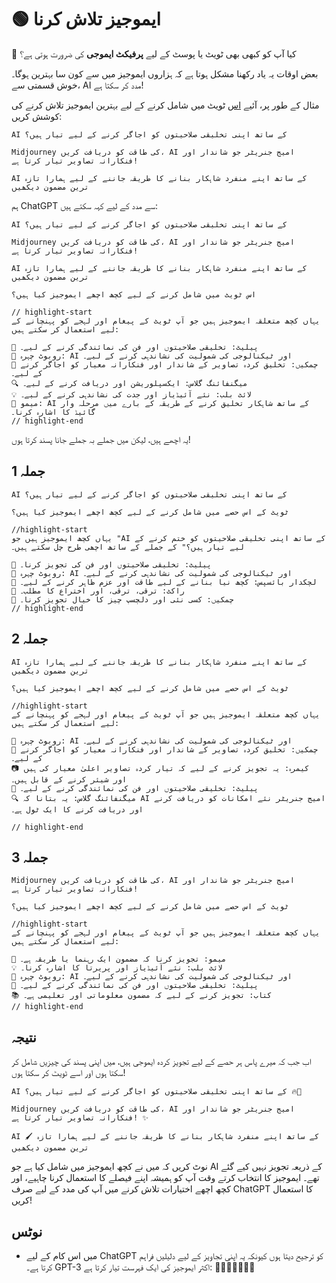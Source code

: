 
# 🟢 ایموجیز تلاش کرنا

🤔 کیا آپ کو کبھی بھی ٹویٹ یا پوسٹ کے لیے **پرفیکٹ ایموجی** کی ضرورت ہوتی ہے؟

بعض اوقات یہ یاد رکھنا مشکل ہوتا ہے کہ ہزاروں ایموجیز میں سے کون سا بہترین ہوگا۔ خوش قسمتی سے، AI مدد کر سکتا ہے!

مثال کے طور پر، آئیے [اس](https://twitter.com/learnprompting/status/1631786358330085382) ٹویٹ میں شامل کرنے کے لیے بہترین ایموجیز تلاش کرنے کی کوشش کریں:

```text
AI کے ساتھ اپنی تخلیقی صلاحیتوں کو اجاگر کرنے کے لیے تیار ہیں؟

Midjourney کی طاقت کو دریافت کریں، AI امیج جنریٹر جو شاندار اور فنکارانہ تصاویر تیار کرتا ہے!

AI کے ساتھ اپنے منفرد شاہکار بنانے کا طریقہ جاننے کے لیے ہمارا تازہ ترین مضمون دیکھیں
```

ہم ChatGPT سے مدد کے لیے کہہ سکتے ہیں:

```text
AI کے ساتھ اپنی تخلیقی صلاحیتوں کو اجاگر کرنے کے لیے تیار ہیں؟

Midjourney کی طاقت کو دریافت کریں، AI امیج جنریٹر جو شاندار اور فنکارانہ تصاویر تیار کرتا ہے!

AI کے ساتھ اپنے منفرد شاہکار بنانے کا طریقہ جاننے کے لیے ہمارا تازہ ترین مضمون دیکھیں

اس ٹویٹ میں شامل کرنے کے لیے کچھ اچھے ایموجیز کیا ہیں؟

// highlight-start
یہاں کچھ متعلقہ ایموجیز ہیں جو آپ ٹویٹ کے پیغام اور لہجے کو پہنچانے کے لیے استعمال کر سکتے ہیں:

🎨 پیلیٹ: تخلیقی صلاحیتوں اور فن کی نمائندگی کرنے کے لیے۔
🤖 روبوٹ چہرہ: AI اور ٹیکنالوجی کی شمولیت کی نشاندہی کرنے کے لیے۔
🌟 چمکیں: تخلیق کردہ تصاویر کے شاندار اور فنکارانہ معیار کو اجاگر کرنے کے لیے۔
🔍 میگنفائنگ گلاس: ایکسپلوریشن اور دریافت کرنے کے لیے۔
💡 لائٹ بلب: نئے آئیڈیاز اور جدت کی نشاندہی کرنے کے لیے۔
📝 میمو: AI کے ساتھ شاہکار تخلیق کرنے کے طریقہ کے بارے میں مرحلہ وار گائیڈ کا اشارہ کرنا۔
// highlight-end
```

یہ اچھے ہیں، لیکن میں جملے بہ جملے جانا پسند کرتا ہوں!

## جملہ 1

```text
AI کے ساتھ اپنی تخلیقی صلاحیتوں کو اجاگر کرنے کے لیے تیار ہیں؟

ٹویٹ کے اس حصے میں شامل کرنے کے لیے کچھ اچھے ایموجیز کیا ہیں؟

//highlight-start
یہاں کچھ ایموجیز ہیں جو "AI کے ساتھ اپنی تخلیقی صلاحیتوں کو ختم کرنے کے لیے تیار ہیں؟" کے جملے کے ساتھ اچھی طرح چل سکتے ہیں۔

🎨 پیلیٹ: تخلیقی صلاحیتوں اور فن کی تجویز کرنا۔
🤖 روبوٹ چہرہ: AI اور ٹیکنالوجی کی شمولیت کی نشاندہی کرنے کے لیے۔
💪 لچکدار بائسپس: کچھ نیا بنانے کے لیے طاقت اور عزم ظاہر کرنے کے لیے۔
🚀 راکٹ: ترقی، ترقی، اور اختراع کا مطلب۔
🌟 چمکیں: کسی نئی اور دلچسپ چیز کا خیال تجویز کرنا۔
// highlight-end
```

## جملہ 2

```text
AI کے ساتھ اپنے منفرد شاہکار بنانے کا طریقہ جاننے کے لیے ہمارا تازہ ترین مضمون دیکھیں

ٹویٹ کے اس حصے میں شامل کرنے کے لیے کچھ اچھے ایموجیز کیا ہیں؟

//highlight-start
یہاں کچھ متعلقہ ایموجیز ہیں جو آپ ٹویٹ کے پیغام اور لہجے کو پہنچانے کے لیے استعمال کر سکتے ہیں:

🤖 روبوٹ چہرہ: AI اور ٹیکنالوجی کی شمولیت کی نشاندہی کرنے کے لیے۔
🌟 چمکیں: تخلیق کردہ تصاویر کے شاندار اور فنکارانہ معیار کو اجاگر کرنے کے لیے۔
📷 کیمرہ: یہ تجویز کرنے کے لیے کہ تیار کردہ تصاویر اعلیٰ معیار کی ہیں اور شیئر کرنے کے قابل ہیں۔
🎨 پیلیٹ: تخلیقی صلاحیتوں اور فن کی نمائندگی کرنے کے لیے۔
🔍 میگنفائنگ گلاس: یہ بتانا کہ AI امیج جنریٹر نئے امکانات کو دریافت کرنے اور دریافت کرنے کا ایک ٹول ہے۔

// highlight-end
```

## جملہ 3

```text
Midjourney کی طاقت کو دریافت کریں، AI امیج جنریٹر جو شاندار اور فنکارانہ تصاویر تیار کرتا ہے!

ٹویٹ کے اس حصے میں شامل کرنے کے لیے کچھ اچھے ایموجیز کیا ہیں؟

//highlight-start
یہاں کچھ متعلقہ ایموجیز ہیں جو آپ ٹویٹ کے پیغام اور لہجے کو پہنچانے کے لیے استعمال کر سکتے ہیں:

📝 میمو: تجویز کرنا کہ مضمون ایک رہنما یا طریقہ ہے۔
💡 لائٹ بلب: نئے آئیڈیاز اور پریرتا کا اشارہ کرنا۔
🤖 روبوٹ چہرہ: AI اور ٹیکنالوجی کی شمولیت کی نشاندہی کرنے کے لیے۔
🎨 پیلیٹ: تخلیقی صلاحیتوں اور فن کی نمائندگی کرنے کے لیے۔
📚 کتاب: تجویز کرنے کے لیے کہ مضمون معلوماتی اور تعلیمی ہے۔
// highlight-end
```

## نتیجہ

اب جب کہ میرے پاس ہر حصے کے لیے تجویز کردہ ایموجی ہیں، میں اپنی پسند کی چیزیں شامل کر سکتا ہوں اور اسے ٹویٹ کر سکتا ہوں!

```text
AI کے ساتھ اپنی تخلیقی صلاحیتوں کو اجاگر کرنے کے لیے تیار ہیں؟ 🔥🎨

Midjourney کی طاقت کو دریافت کریں، AI امیج جنریٹر جو شاندار اور فنکارانہ تصاویر تیار کرتا ہے! ✨

AI 🖌️ کے ساتھ اپنے منفرد شاہکار بنانے کا طریقہ جاننے کے لیے ہمارا تازہ ترین مضمون دیکھیں
```

نوٹ کریں کہ میں نے کچھ ایموجیز میں شامل کیا ہے جو AI کے ذریعہ تجویز نہیں کیے گئے تھے۔ ایموجیز کا انتخاب کرتے وقت آپ کو ہمیشہ اپنے فیصلے کا استعمال کرنا چاہیے، اور کچھ اچھے اختیارات تلاش کرنے میں آپ کی مدد کے لیے صرف ChatGPT کا استعمال کریں!

## نوٹس

- میں اس کام کے لیے ChatGPT کو ترجیح دیتا ہوں کیونکہ یہ اپنی تجاویز کے لیے دلیلیں فراہم کرتا ہے۔ GPT-3 اکثر ایموجیز کی ایک فہرست تیار کرتا ہے: 🤩😎🤩🤩😃😃💪
